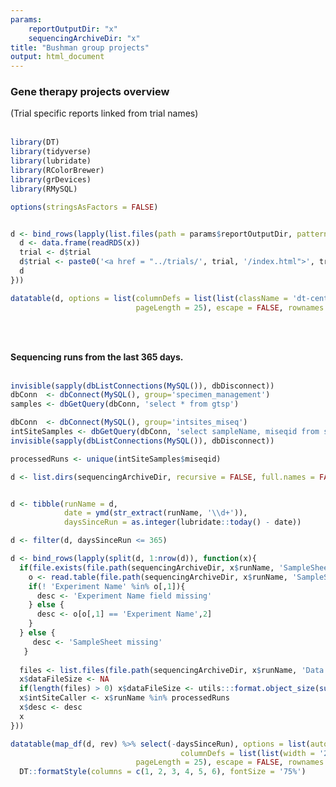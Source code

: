 ```yaml
---
params: 
    reportOutputDir: "x"
    sequencingArchiveDir: "x"
title: "Bushman group projects"
output: html_document
---
```




### Gene therapy projects overview  
(Trial specific reports linked from trial names)
<br>
<br>

```r
library(DT)
library(tidyverse)
library(lubridate)
library(RColorBrewer)
library(grDevices)
library(RMySQL)

options(stringsAsFactors = FALSE)


d <- bind_rows(lapply(list.files(path = params$reportOutputDir, pattern = 'trial.rds', recursive = TRUE, full.names = TRUE), function(x){
  d <- data.frame(readRDS(x))
  trial <- d$trial
  d$trial <- paste0('<a href = "../trials/', trial, '/index.html">', trial, '</a>')
  d
}))

datatable(d, options = list(columnDefs = list(list(className = 'dt-center', targets = c(1:1))),
                            pageLength = 25), escape = FALSE, rownames = FALSE)
```
<br>
<br> 


<b>Sequencing runs from the last 365 days.</b>  
<br>

```r
invisible(sapply(dbListConnections(MySQL()), dbDisconnect))
dbConn  <- dbConnect(MySQL(), group='specimen_management')
samples <- dbGetQuery(dbConn, 'select * from gtsp')

dbConn  <- dbConnect(MySQL(), group='intsites_miseq')
intSiteSamples <- dbGetQuery(dbConn, 'select sampleName, miseqid from samples where sampleName like "%GTSP%"')
invisible(sapply(dbListConnections(MySQL()), dbDisconnect))

processedRuns <- unique(intSiteSamples$miseqid)

d <- list.dirs(sequencingArchiveDir, recursive = FALSE, full.names = FALSE)


d <- tibble(runName = d,
            date = ymd(str_extract(runName, '\\d+')),
            daysSinceRun = as.integer(lubridate::today() - date))

d <- filter(d, daysSinceRun <= 365)

d <- bind_rows(lapply(split(d, 1:nrow(d)), function(x){
  if(file.exists(file.path(sequencingArchiveDir, x$runName, 'SampleSheet.csv'))){
    o <- read.table(file.path(sequencingArchiveDir, x$runName, 'SampleSheet.csv'),  row.names = NULL, sep = ',', fill = TRUE, quote = '', comment.char = '')
    if(! 'Experiment Name' %in% o[,1]){
      desc <- 'Experiment Name field missing'
    } else {
      desc <- o[o[,1] == 'Experiment Name',2]
    }
  } else {
     desc <- 'SampleSheet missing'
   }
  
  files <- list.files(file.path(sequencingArchiveDir, x$runName, 'Data', 'Intensities', 'BaseCalls'), pattern = '*.fastq*', full.names = TRUE)
  x$dataFileSize <- NA
  if(length(files) > 0) x$dataFileSize <- utils:::format.object_size(sum(sapply(files, function(f){ file.info(f)$size })), 'GB')
  x$intSiteCaller <- x$runName %in% processedRuns
  x$desc <- desc
  x
}))

datatable(map_df(d, rev) %>% select(-daysSinceRun), options = list(autoWidth = TRUE, scrollX = TRUE,
                                      columnDefs = list(list(width = '250px', targets = 0), list(width = '75px', targets = 1)),
                            pageLength = 25), escape = FALSE, rownames = FALSE) %>%
  DT::formatStyle(columns = c(1, 2, 3, 4, 5, 6), fontSize = '75%')

```

